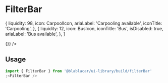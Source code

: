 

<Meta title="Widgets/FilterBar" />

# FilterBar

  {
    liquidity: 98,
    icon: CarpoolIcon,
    ariaLabel: 'Carpooling available',
    iconTitle: 'Carpooling',
  },
  {
    liquidity: 12,
    icon: BusIcon,
    iconTitle: 'Bus',
    isDisabled: true,
    ariaLabel: 'Bus available',
  },
]

<Canvas>
  <Story name="Default">
    <FilterBar supplyInfo={supplyInfo} ctaText="See rides" onClick={() => {}} />
  </Story>
</Canvas>

## Usage

```jsx
import { FilterBar } from '@blablacar/ui-library/build/filterBar'
;<FilterBar />
```

<ArgsTable of={FilterBar} />
